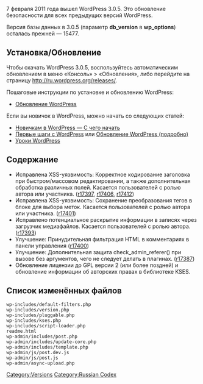 {{Languages|
{{en|Version 3.0.5}}
{{ru|Версия 3.0.5}}
}}

7 февраля 2011 года вышел WordPress 3.0.5. Это обновление безопасности для всех предыдущих версий WordPress.

Версия базы данных в 3.0.5 (параметр '''db_version''' в '''wp_options''') осталась прежней — 15477.

==Установка/Обновление==
Чтобы скачать WordPress 3.0.5, воспользуйтесь автоматическим обновлением в меню «Консоль» > «Обновления», либо перейдите на страницу http://ru.wordpress.org/releases/.

Пошаговые инструкции по установке и обновлению WordPress:

* [[Обновление WordPress]]

Если вы новичок в WordPress, можно начать со следующих статей:
* [[Новичкам в WordPress — С чего начать]]
* [[Первые шаги с WordPress]] или [[Обновление WordPress (подробно)]]
* [[WordPress Lessons|Уроки WordPress]]

== Содержание ==
* Исправлена XSS-уязвимость: Корректное кодирование заголовка при быстром/массовом редактировании, а также дополнительная обработка различных полей. Касается пользователей с ролью автора или участника. ([http://core.trac.wordpress.org/changeset/17397 r17397], [http://core.trac.wordpress.org/changeset/17406 r17406], [http://core.trac.wordpress.org/changeset/17412 r17412])
* Исправлена XSS-уязвимость: Сохранение преобразования тегов в блоке для выбора меток. Касается пользователей с ролью автора или участника. ([http://core.trac.wordpress.org/changeset/17401 r17401])
* Исправлено потенциальное раскрытие информации в записях через загрузчик медиафайлов. Касается пользователей с ролью автора. ([http://core.trac.wordpress.org/changeset/17393 r17393])
* Улучшение: Принудительная фильтрация HTML в комментариях в панели управления ([http://core.trac.wordpress.org/changeset/17400 r17400])
* Улучшение: Дополнительная защита check_admin_referer() при вызове без аргументов, чего не следует делать в плагинах. ([http://core.trac.wordpress.org/changeset/17387 r17387])
* Обновление лицензии до GPL версии 2 (или более поздней) и обновление информации об авторских правах в библиотеке KSES.

==Список изменённых файлов==
<pre>
wp-includes/default-filters.php
wp-includes/version.php
wp-includes/pluggable.php
wp-includes/kses.php
wp-includes/script-loader.php
readme.html
wp-admin/includes/post.php
wp-admin/includes/update-core.php
wp-admin/includes/template.php
wp-admin/js/post.dev.js
wp-admin/js/post.js
wp-admin/async-upload.php
</pre>


[[Category:Versions]]
[[Category:Russian Codex]]